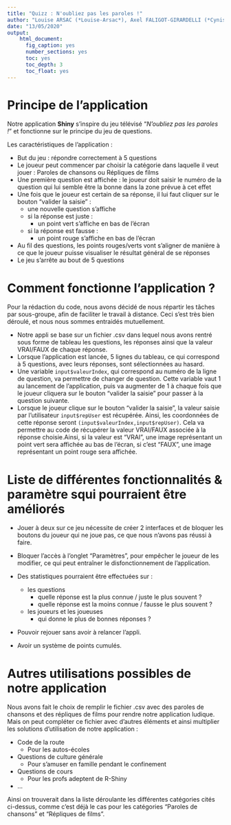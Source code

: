 ```yaml
---
title: "Quizz : N'oubliez pas les paroles !"
author: "Louise ARSAC (*Louise-Arsac*), Axel FALIGOT-GIRARDELLI (*Cynism*), Zélie FROMENT (*zeliefroment*), Charlène LAROCHE (*chalarock*), Juliette MAYER (*Ju49*),  Paul SERVAIN (*greenwasher*)"
date: "13/05/2020"
output:
    html_document:
      fig_caption: yes
      number_sections: yes
      toc: yes
      toc_depth: 3
      toc_float: yes
---
```


# Principe de l'application

Notre application **Shiny** s'inspire du jeu télévisé "*N'oubliez pas les paroles !*" et fonctionne sur le principe du jeu de questions.

Les caractéristiques de l'application :

* But du jeu : répondre correctement à 5 questions
* Le joueur peut commencer par choisir la catégorie dans laquelle il veut jouer : Paroles de chansons ou Répliques de films
* Une première question est affichée : le joueur doit saisir le numéro de la question qui lui semble être la bonne dans la zone prévue à cet effet
* Une fois que le joueur est certain de sa réponse, il lui faut cliquer sur le bouton "valider la saisie" :
  * une nouvelle question s'affiche
  * si la réponse est juste :
    * un point vert s'affiche en bas de l'écran
  * si la réponse est fausse :
    * un point rouge s'affiche en bas de l'écran
* Au fil des questions, les points rouges/verts vont s'aligner de manière à ce que le joueur puisse visualiser le résultat général de se réponses
* Le jeu s'arrête au bout de 5 questions
                            


# Comment fonctionne l'application ? 

Pour la rédaction du code, nous avons décidé de nous répartir les tâches par sous-groupe, afin de faciliter le travail à distance. Ceci s'est très bien déroulé, et nous nous sommes entraidés mutuellement. 

* Notre appli se base sur un fichier .csv dans lequel nous avons rentré sous forme de tableau les questions, les réponses ainsi que la valeur VRAI/FAUX de chaque réponse. 
* Lorsque l'application est lancée, 5 lignes du tableau, ce qui correspond à 5 questions, avec leurs réponses, sont sélectionnées au hasard.
* Une variable `input$valeurIndex`, qui correspond au numéro de la ligne de question, va permettre de changer de question. Cette variable vaut 1 au lancement de l'application, puis va augmenter de 1 à chaque fois que le joueur cliquera sur le bouton "valider la saisie" pour passer à la question suivante. 
* Lorsque le joueur clique sur le bouton "valider la saisie", la valeur saisie par l'utilisateur `input$repUser` est récupérée. Ainsi, les coordonnées de cette réponse seront `(input$valeurIndex,input$repUser)`. Cela va permettre au code de récupérer la valeur VRAI/FAUX associée à la réponse choisie.Ainsi, si la valeur est "VRAI", une image représentant un point vert sera affichée au bas de l'écran, si c'est "FAUX", une image représentant un point rouge sera affichée.

# Liste de différentes fonctionnalités & paramètre squi pourraient être améliorés

* Jouer à deux sur ce jeu nécessite de créer 2 interfaces et de bloquer les boutons du joueur qui ne joue pas, ce que nous n'avons pas réussi à faire.
* Bloquer l'accès à l'onglet "Paramètres", pour empêcher le joueur de les modifier, ce qui peut entraîner le disfonctionnement de l'application.

* Des statistiques pourraient être effectuées sur :

  * les questions
    * quelle réponse est la plus connue / juste le plus souvent ?
    * quelle réponse est la moins connue / fausse le plus souvent ?
  * les joueurs et les joueuses
    * qui donne le plus de bonnes réponses ?

* Pouvoir rejouer sans avoir à relancer l'appli.

* Avoir un système de points cumulés.

# Autres utilisations possibles de notre application

Nous avons fait le choix de remplir le fichier .csv avec des paroles de chansons et des répliques de films pour rendre notre application ludique. Mais on peut compléter ce fichier avec d'autres éléments et ainsi multiplier les solutions d'utilisation de notre application : 

* Code de la route
  * Pour les autos-écoles
* Questions de culture générale
  * Pour s'amuser en famille pendant le confinement
* Questions de cours
  * Pour les profs adeptent de R-Shiny
* ...

Ainsi on trouverait dans la liste déroulante les différentes catégories cités ci-dessus, comme c'est déjà le cas pour les catégories "Paroles de chansons" et "Répliques de films".
